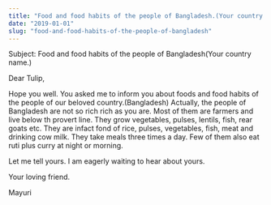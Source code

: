 ```yaml
---
title: "Food and food habits of the people of Bangladesh.(Your country name.)"
date: "2019-01-01"
slug: "food-and-food-habits-of-the-people-of-bangladesh"
---
```




Subject: Food and food habits of the people of Bangladesh(Your country name.)

Dear Tulip,

Hope you well. You asked me to inform you about foods and food habits of the people of our beloved country.(Bangladesh)
Actually, the people of Bangladesh are not so rich rich as you are. Most of them are farmers and live below th
provert line. They grow vegetables, pulses, lentils, fish, rear goats etc. They are infact fond of
rice, pulses, vegetables, fish, meat and drinking cow milk. They take meals three times a day. Few of them also
eat ruti plus curry at night or morning.

Let me tell yours. I am eagerly waiting to hear about yours.

Your loving friend.

Mayuri

